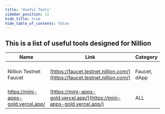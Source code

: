 ```yaml
---
title: 'Useful Tools'
sidebar_position: 11
hide_title: true
hide_table_of_contents: false
---
```



<PageTitle iconUrl="img/nillion-icon.svg" title="Nillion Useful Tools" />

## This is a list of useful tools designed for Nillion

| Name | Link | Category | Description |
|------|------|----------|-------------|
| Nillion Testnet Faucet | [https://faucet.testnet.nillion.com/](https://faucet.testnet.nillion.com/) | Faucet, dApp | Get test NIL tokens for Nillion dev testing. |
| https://mini-apps-gold.vercel.app/ | [https://mini-apps-gold.vercel.app/](https://mini-apps-gold.vercel.app/) | ALL |  |
